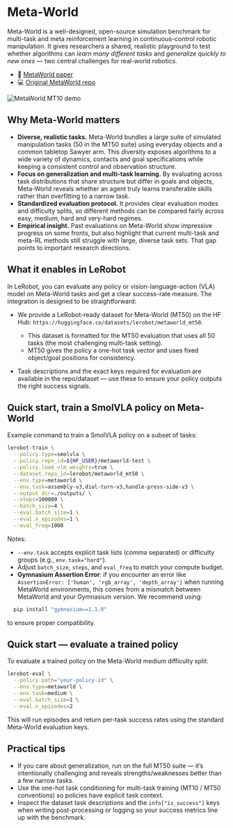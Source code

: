 # Meta-World

Meta-World is a well-designed, open-source simulation benchmark for multi-task and meta reinforcement learning in continuous-control robotic manipulation. It gives researchers a shared, realistic playground to test whether algorithms can _learn many different tasks_ and _generalize quickly to new ones_ — two central challenges for real-world robotics.

- 📄 [MetaWorld paper](https://arxiv.org/pdf/1910.10897)
- 💻 [Original MetaWorld repo](https://github.com/Farama-Foundation/Metaworld)

![MetaWorld MT10 demo](https://meta-world.github.io/figures/ml45.gif)

## Why Meta-World matters

- **Diverse, realistic tasks.** Meta-World bundles a large suite of simulated manipulation tasks (50 in the MT50 suite) using everyday objects and a common tabletop Sawyer arm. This diversity exposes algorithms to a wide variety of dynamics, contacts and goal specifications while keeping a consistent control and observation structure.
- **Focus on generalization and multi-task learning.** By evaluating across task distributions that share structure but differ in goals and objects, Meta-World reveals whether an agent truly learns transferable skills rather than overfitting to a narrow task.
- **Standardized evaluation protocol.** It provides clear evaluation modes and difficulty splits, so different methods can be compared fairly across easy, medium, hard and very-hard regimes.
- **Empirical insight.** Past evaluations on Meta-World show impressive progress on some fronts, but also highlight that current multi-task and meta-RL methods still struggle with large, diverse task sets. That gap points to important research directions.

## What it enables in LeRobot

In LeRobot, you can evaluate any policy or vision-language-action (VLA) model on Meta-World tasks and get a clear success-rate measure. The integration is designed to be straightforward:

- We provide a LeRobot-ready dataset for Meta-World (MT50) on the HF Hub: `https://huggingface.co/datasets/lerobot/metaworld_mt50`.
  - This dataset is formatted for the MT50 evaluation that uses all 50 tasks (the most challenging multi-task setting).
  - MT50 gives the policy a one-hot task vector and uses fixed object/goal positions for consistency.

- Task descriptions and the exact keys required for evaluation are available in the repo/dataset — use these to ensure your policy outputs the right success signals.

## Quick start, train a SmolVLA policy on Meta-World

Example command to train a SmolVLA policy on a subset of tasks:

```bash
lerobot-train \
  --policy.type=smolvla \
  --policy.repo_id=${HF_USER}/metaworld-test \
  --policy.load_vlm_weights=true \
  --dataset.repo_id=lerobot/metaworld_mt50 \
  --env.type=metaworld \
  --env.task=assembly-v3,dial-turn-v3,handle-press-side-v3 \
  --output_dir=./outputs/ \
  --steps=100000 \
  --batch_size=4 \
  --eval.batch_size=1 \
  --eval.n_episodes=1 \
  --eval_freq=1000
```

Notes:

- `--env.task` accepts explicit task lists (comma separated) or difficulty groups (e.g., `env.task="hard"`).
- Adjust `batch_size`, `steps`, and `eval_freq` to match your compute budget.
- **Gymnasium Assertion Error**: if you encounter an error like
  `AssertionError: ['human', 'rgb_array', 'depth_array']` when running MetaWorld environments, this comes from a mismatch between MetaWorld and your Gymnasium version.
  We recommend using:

```bash
  pip install "gymnasium==1.1.0"
```

to ensure proper compatibility.

## Quick start — evaluate a trained policy

To evaluate a trained policy on the Meta-World medium difficulty split:

```bash
lerobot-eval \
  --policy.path="your-policy-id" \
  --env.type=metaworld \
  --env.task=medium \
  --eval.batch_size=1 \
  --eval.n_episodes=2
```

This will run episodes and return per-task success rates using the standard Meta-World evaluation keys.

## Practical tips

- If you care about generalization, run on the full MT50 suite — it’s intentionally challenging and reveals strengths/weaknesses better than a few narrow tasks.
- Use the one-hot task conditioning for multi-task training (MT10 / MT50 conventions) so policies have explicit task context.
- Inspect the dataset task descriptions and the `info["is_success"]` keys when writing post-processing or logging so your success metrics line up with the benchmark.
